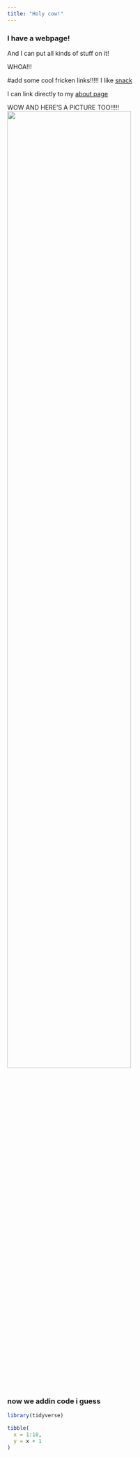 ```yaml
---
title: "Holy cow!"
---
```


### I have a webpage!

And I can put all kinds of stuff on it!

WHOA!!!

#add some cool fricken links!!!!!
I like [snack](http://foodporndaily.com)

I can link directly to my [about page](about.html)

WOW AND HERE'S A PICTURE TOO!!!!! 
<img src="images/cool.jpg" style="width:75%">

### now we addin code i guess
```r
library(tidyverse)

tibble(
  x = 1:10,
  y = x + 1
)
```

